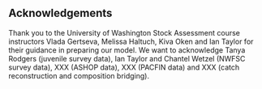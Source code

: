 ## Acknowledgements {#sec-acknowledgements}

Thank you to the University of Washington Stock Assessment course instructors Vlada Gertseva, Melissa Haltuch, Kiva Oken and Ian Taylor for their guidance in preparing our model. We want to acknowledge Tanya Rodgers (juvenile survey data), Ian Taylor and Chantel Wetzel (NWFSC survey data), XXX (ASHOP data), XXX (PACFIN data) and XXX (catch reconstruction and composition bridging). 

